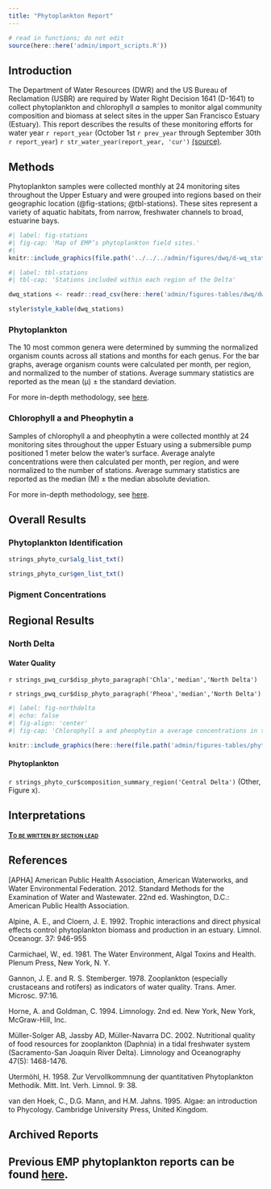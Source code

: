 ```yaml
---
title: "Phytoplankton Report"
---
```


```r
# read in functions; do not edit
source(here::here('admin/import_scripts.R'))
```

## Introduction

The Department of Water Resources (DWR) and the US Bureau of Reclamation (USBR) are required by Water Right Decision 1641 (D-1641) to collect phytoplankton and chlorophyll *a* samples to monitor algal community composition and biomass at select sites in the upper San Francisco Estuary (Estuary). This report describes the results of these monitoring efforts for water year `r report_year` (October 1st `r prev_year` through September 30th `r report_year`) `r str_water_year(report_year, 'cur')` [(source)](https://cdec.water.ca.gov/reportapp/javareports?name=WSIHIST).

## Methods

Phytoplankton samples were collected monthly at 24 monitoring sites throughout the Upper Estuary and were grouped into regions based on their geographic location (@fig-stations; @tbl-stations). These sites represent a variety of aquatic habitats, from narrow, freshwater channels to broad, estuarine bays.

```r
#| label: fig-stations
#| fig-cap: 'Map of EMP’s phytoplankton field sites.'
#| 
knitr::include_graphics(file.path('../../../admin/figures/dwq/d-wq_station_map.jpg'))
```

```r
#| label: tbl-stations
#| tbl-cap: 'Stations included within each region of the Delta'

dwq_stations <- readr::read_csv(here::here('admin/figures-tables/dwq/dwq-stations.csv'))

styler$style_kable(dwq_stations)
```

### Phytoplankton

The 10 most common genera were determined by summing the normalized organism counts across all stations and months for each genus. For the bar graphs, average organism counts were calculated per month, per region, and normalized to the number of stations. Average summary statistics are reported as the mean (μ) ± the standard deviation.

For more in-depth methodology, see [here](https://portal.edirepository.org/nis/metadataviewer?packageid=edi.1320.6).

### Chlorophyll a and Pheophytin a

Samples of chlorophyll a and pheophytin a were collected monthly at 24 monitoring sites throughout the upper Estuary using a submersible pump positioned 1 meter below the water's surface. Average analyte concentrations were then calculated per month, per region, and were normalized to the number of stations. Average summary statistics are reported as the median (M) ± the median absolute deviation.

For more in-depth methodology, see [here](https://portal.edirepository.org/nis/metadataviewer?packageid=edi.1320.6).

## Overall Results

### Phytoplankton Identification

```r
strings_phyto_cur$alg_list_txt()

strings_phyto_cur$gen_list_txt()
```

### Pigment Concentrations

## Regional Results

### North Delta

#### Water Quality

`r strings_pwq_cur$disp_phyto_paragraph('Chla','median','North Delta')`

`r strings_pwq_cur$disp_phyto_paragraph('Pheoa','median','North Delta')`

```r
#| label: fig-northdelta
#| echo: false
#| fig-align: 'center'
#| fig-cap: 'Chlorophyll a and pheophytin a average concentrations in the North Delta.'

knitr::include_graphics(here::here(file.path('admin/figures-tables/phyto/fig_wq_northdelta.jpg')))
```

#### Phytoplankton

`r strings_phyto_cur$composition_summary_region('Central Delta')` (Other, Figure x).

## Interpretations

[[**To be written by section lead**]{.underline}]{.smallcaps}

## References

\[APHA\] American Public Health Association, American Waterworks, and Water Environmental Federation. 2012. Standard Methods for the Examination of Water and Wastewater. 22nd ed. Washington, D.C.: American Public Health Association.

Alpine, A. E., and Cloern, J. E. 1992. Trophic interactions and direct physical effects control phytoplankton biomass and production in an estuary. Limnol. Oceanogr. 37: 946-955

Carmichael, W., ed. 1981. The Water Environment, Algal Toxins and Health. Plenum Press, New York, N. Y.

Gannon, J. E. and R. S. Stemberger. 1978. Zooplankton (especially crustaceans and rotifers) as indicators of water quality. Trans. Amer. Microsc. 97:16.

Horne, A. and Goldman, C. 1994. Limnology. 2nd ed. New York, New York, McGraw-Hill, Inc.

Müller-Solger AB, Jassby AD, Müller-Navarra DC. 2002. Nutritional quality of food resources for zooplankton (Daphnia) in a tidal freshwater system (Sacramento-San Joaquin River Delta). Limnology and Oceanography 47(5): 1468-1476.

Utermöhl, H. 1958. Zur Vervollkommnung der quantitativen Phytoplankton Methodik. Mitt. Int. Verh. Limnol. 9: 38.

van den Hoek, C., D.G. Mann, and H.M. Jahns. 1995. Algae: an introduction to Phycology. Cambridge University Press, United Kingdom.

## Archived Reports

Previous EMP phytoplankton reports can be found [here](https://github.com/emp-dwr/emp-website/tree/gh-pages/admin/archive/phyto).
----